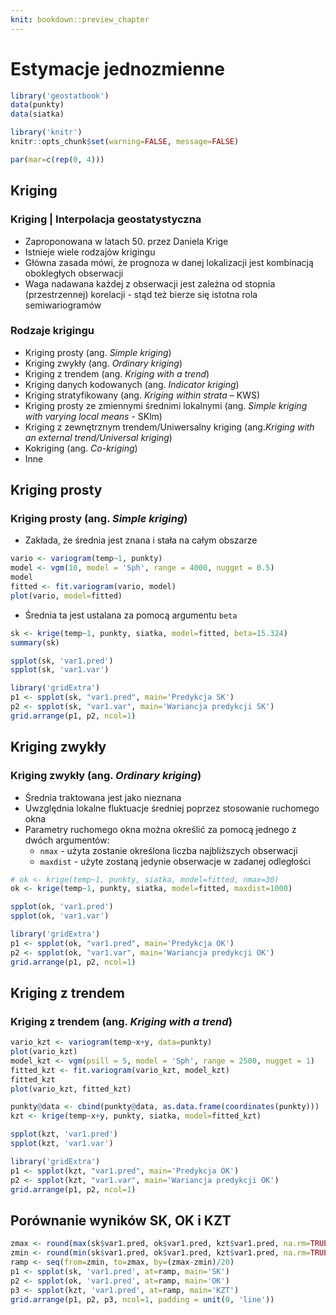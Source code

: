 ```yaml
---
knit: bookdown::preview_chapter
---
```


# Estymacje jednozmienne {#estymacje-jednozmienne}

```r
library('geostatbook')
data(punkty)
data(siatka)
```

```r
library('knitr')
knitr::opts_chunk$set(warning=FALSE, message=FALSE)
```

```r
par(mar=c(rep(0, 4)))
```

## Kriging

### Kriging | Interpolacja geostatystyczna
- Zaproponowana w latach 50. przez Daniela Krige
- Istnieje wiele rodzajów krigingu
- Główna zasada mówi, że prognoza w danej lokalizacji jest kombinacją obokległych obserwacji
- Waga nadawana każdej z obserwacji jest zależna od stopnia (przestrzennej) korelacji - stąd też bierze się istotna rola semiwariogramów

### Rodzaje krigingu
- Kriging prosty (ang. *Simple kriging*)
- Kriging zwykły (ang. *Ordinary kriging*)
- Kriging z trendem (ang. *Kriging with a trend*)
- Kriging danych kodowanych (ang. *Indicator kriging*)
- Kriging stratyfikowany (ang. *Kriging within strata* – KWS)
- Kriging prosty ze zmiennymi średnimi lokalnymi (ang. *Simple kriging with varying local means* - SKlm)
- Kriging z zewnętrznym trendem/Uniwersalny kriging (ang.*Kriging with an external trend/Universal kriging*)
- Kokriging (ang. *Co-kriging*)
- Inne

## Kriging prosty
### Kriging prosty (ang. *Simple kriging*)

- Zakłada, że średnia jest znana i stała na całym obszarze

```r
vario <- variogram(temp~1, punkty)
model <- vgm(10, model = 'Sph', range = 4000, nugget = 0.5)
model
fitted <- fit.variogram(vario, model)
plot(vario, model=fitted)
```

- Średnia ta jest ustalana za pomocą argumentu `beta`

```r
sk <- krige(temp~1, punkty, siatka, model=fitted, beta=15.324)
summary(sk)
```

```r
spplot(sk, 'var1.pred')
spplot(sk, 'var1.var')
```

```r
library('gridExtra')
p1 <- spplot(sk, "var1.pred", main='Predykcja SK')
p2 <- spplot(sk, "var1.var", main='Wariancja predykcji SK')
grid.arrange(p1, p2, ncol=1)
```

## Kriging zwykły 
### Kriging zwykły (ang. *Ordinary kriging*)

- Średnia traktowana jest jako nieznana
- Uwzględnia lokalne fluktuacje średniej poprzez stosowanie ruchomego okna
- Parametry ruchomego okna można określić za pomocą jednego z dwóch argumentów:
    - `nmax` - użyta zostanie określona liczba najbliższych obserwacji
    - `maxdist` -  użyte zostaną jedynie obserwacje w zadanej odległości

```r
# ok <- krige(temp~1, punkty, siatka, model=fitted, nmax=30)
ok <- krige(temp~1, punkty, siatka, model=fitted, maxdist=1000)
```

```r
spplot(ok, 'var1.pred')
spplot(ok, 'var1.var')
```

```r
library('gridExtra')
p1 <- spplot(ok, "var1.pred", main='Predykcja OK')
p2 <- spplot(ok, "var1.var", main='Wariancja predykcji OK')
grid.arrange(p1, p2, ncol=1)
```

<!--
```r
spplot(ok, "var1.pred", sp.layout=list(punkty, pch=21, col="white"))
spplot(ok, "var1.var", sp.layout=list(punkty, pch=21, col="white"))
```
-->

## Kriging z trendem
### Kriging z trendem (ang. *Kriging with a trend*)

```r
vario_kzt <- variogram(temp~x+y, data=punkty)
plot(vario_kzt)
model_kzt <- vgm(psill = 5, model = 'Sph', range = 2500, nugget = 1)
fitted_kzt <- fit.variogram(vario_kzt, model_kzt)
fitted_kzt
plot(vario_kzt, fitted_kzt)

punkty@data <- cbind(punkty@data, as.data.frame(coordinates(punkty)))
kzt <- krige(temp~x+y, punkty, siatka, model=fitted_kzt)
```

```r
spplot(kzt, 'var1.pred')
spplot(kzt, 'var1.var')
```

```r
library('gridExtra')
p1 <- spplot(kzt, "var1.pred", main='Predykcja OK')
p2 <- spplot(kzt, "var1.var", main='Wariancja predykcji OK')
grid.arrange(p1, p2, ncol=1)
```

## Porównanie wyników SK, OK i KZT

```r
zmax <- round(max(sk$var1.pred, ok$var1.pred, kzt$var1.pred, na.rm=TRUE), 1) + 0.1    
zmin <- round(min(sk$var1.pred, ok$var1.pred, kzt$var1.pred, na.rm=TRUE), 1) - 0.1    
ramp <- seq(from=zmin, to=zmax, by=(zmax-zmin)/20)
p1 <- spplot(sk, 'var1.pred', at=ramp, main='SK')
p2 <- spplot(ok, 'var1.pred', at=ramp, main='OK')
p3 <- spplot(kzt, 'var1.pred', at=ramp, main='KZT')
grid.arrange(p1, p2, p3, ncol=1, padding = unit(0, 'line'))
```
